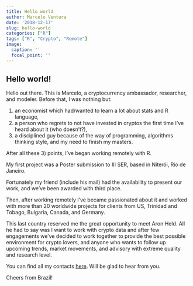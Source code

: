 ```yaml
---
title: Hello world
author: Marcelo Ventura
date: '2018-12-17'
slug: hello-world
categories: ["R"]
tags: ["R", "Crypto", "Remote"]
image:
  caption: ''
  focal_point: ''
---
```


## Hello world!

Hello out there. This is Marcelo, a cryptocurrency ambassador, researcher, and modeler. Before that, I was nothing but:

1) an economist which had/wanted to learn a lot about stats and R language,
2) a person who regrets to not have invested in cryptos the first time I've heard about it (who doesn't?),
3) a disciplined guy because of the way of programming, algorithms thinking style, and my need to finish my masters.

After all these 3) points, I've began working remotely with R.

My first project was a Poster submission to III SER, based in Niterói, Rio de Janeiro.

Fortunately my friend (include his mail) had the availability to present our work, and we've been awarded with third place.

Then, after working remotely I've became passionated about it and worked with more than 20 worldwide projects for clients from US, Trinidad and Tobago, Bulgaria, Canada, and Germany.

This last country reserved me the great opportunity to meet Aron Held. All he had to say was I want to work with crypto data and after few engagements we've decided to work together to provide the best possible environment for crypto lovers, and anyone who wants to follow up upcoming trends, market movements, and advisory with extreme quality and research level.

You can find all my contacts [here](https://marcelo-ventura.github.io/aboutme/mypage.html). Will be glad to hear from you.


Cheers from Brazil!